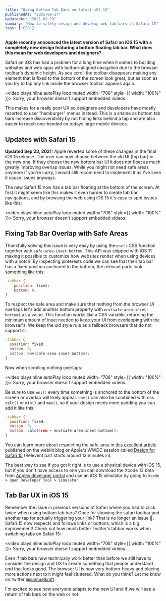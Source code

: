 ```yaml
---
title: "Using Bottom Tab Bars on Safari iOS 15"
publishedAt: "2021-06-17"
updatedAt: "2021-09-23"
summary: "How to safely design and develop web tab bars on Safari 15"
tags: ["CSS"]
---
```


**Apple recently announced the latest version of Safari on iOS 15 with a completely new design featuring a bottom floating tab bar. What does this mean for web developers and designers?**

Safari on iOS has had a problem for a long time when it comes to building websites and web apps with bottom-aligned navigation due to the browser toolbar's dynamic height. As you scroll the toolbar disappears making any element that is fixed to the bottom of the screen look great, but as soon as you try to tap any link inside the browser toolbar appears again.

<video playsInline autoPlay loop muted width="708" style={{ width: "100%" }}>
  <source
    src="/blog/safari-15-bottom-tab-bars-web/twitter-bad.mp4"
    type="video/mp4"
  />
  Sorry, your browser doesn't support embedded videos.
</video>

This makes for a really poor UX so designers and developers have mostly resorted to user "hamburger" menus instead. This is a shame as bottom tab bars increase discoverability by not hiding links behind a tap and are also easier to reach one-handed on todays large mobile devices.

## Updates with Safari 15

<Warning type="info">
  <strong>Updated Sep 23, 2021:</strong>
  <span style={{ display: "block" }}>
    Apple reverted some of these changes in the final iOS 15 release. The user
    can now choose between the old UI (top bar) or the new one. If they choose
    the new bottom bar UI it does not float as much greatly improving overlap
    issues. While you might not need safe areas anymore if you're lucky, I would
    still recommend to implement it as I've seen it cause issues anyways.
  </span>
</Warning>

The new Safari 15 now has a tab bar floating at the bottom of the screen. At first it might seem like this makes it even harder to create tab bar navigations, and by browsing the web using iOS 15 it's easy to spot issues like this:

<video playsInline autoPlay loop muted width="708" style={{ width: "100%" }}>
  <source
    src="/blog/safari-15-bottom-tab-bars-web/pinterest-bad.mp4"
    type="video/mp4"
  />
  Sorry, your browser doesn't support embedded videos.
</video>

## Fixing Tab Bar Overlap with Safe Areas

Thankfully solving this issue is very easy by using the `env()` CSS function together with `safe-area-inset-bottom`. This API was shipped with iOS 11 making it possible to customize how websites render when using devices with a notch. By inspecting pinterests code we can see that their tab bar has a fixed position anchored to the bottom, the relevant parts look something like this:

```jsx
.tabbar {
	position: fixed;
	bottom: 0;
}
```

To respect the safe area and make sure that nothing from the browser UI overlaps let's add another bottom property with `env(safe-area-inset-bottom)` as a value. This function works like a CSS variable, returning the minimum amount of inset needed to keep your UI from overlapping with the browser's. We keep the old style rule as a fallback browsers that do not support it:

```jsx {4}
.tabbar {
  position: fixed;
  bottom: 0;
  bottom: env(safe-area-inset-bottom);
}
```

Now when scrolling nothing overlaps:

<video playsInline autoPlay loop muted width="708" style={{ width: "100%" }}>
  <source
    src="/blog/safari-15-bottom-tab-bars-web/pinterest-good.mp4"
    type="video/mp4"
  />
  Sorry, your browser doesn't support embedded videos.
</video>

Be sure to use `env()` every time something is anchored to the bottom of the screen or overlap will likely appear. `env()` can also be combined with css `calc()` or `min()` and `max()`, so if your design needs more padding you can add it like this:

```jsx {4}
.tabbar {
  position: fixed;
  bottom: 0;
  bottom: calc(1rem + env(safe-area-inset-bottom));
}
```

You can learn more about respecting the safe-area in [this excellent article](https://webkit.org/blog/7929/designing-websites-for-iphone-x/) published on the webkit blog or Apple's WWDC session called [Design for Safari 15](https://developer.apple.com/videos/play/wwdc2021/10029/?time=777&t=66) (Relevent part starts around 13 minutes in).

The best way to see if you got it right is to use a physical device with iOS 15, but if you don't have access to one you can download the Xcode 13 beta from [Apples developer portal](https://developer.apple.com/download/) and use an iOS 15 simulator by going to `Xcode > Open Developer Tool > Simulator`

## Tab Bar UX in iOS 15

Remember the issue in previous versions of Safari where you had to click twice when using bottom tab bars? Once for showing the safari toolbar and another tap for actually triggering your link? That is no longer an issue 🙌. Safari 15 now respects and follows links or buttons, which is a big improvement! Check out how much better Twitter's tabbar works when switching tabs on Safari 15:

<video playsInline autoPlay loop muted width="708" style={{ width: "100%" }}>
  <source
    src="/blog/safari-15-bottom-tab-bars-web/twitter-good.mp4"
    type="video/mp4"
  />
  Sorry, your browser doesn't support embedded videos.
</video>

Even if tab bars now technically work better than before we still have to consider the design and UX to create something that people understand and that looks good. The browser UI is now very bottom-heavy and placing more actions next to it might feel cluttered. What do you think? Let me know on twitter [@samuelkraft](https://twitter.com/samuelkraft).

I'm excited to see how everyone adapts to the new UI and if we will see a return of tab bars on the web or not.
